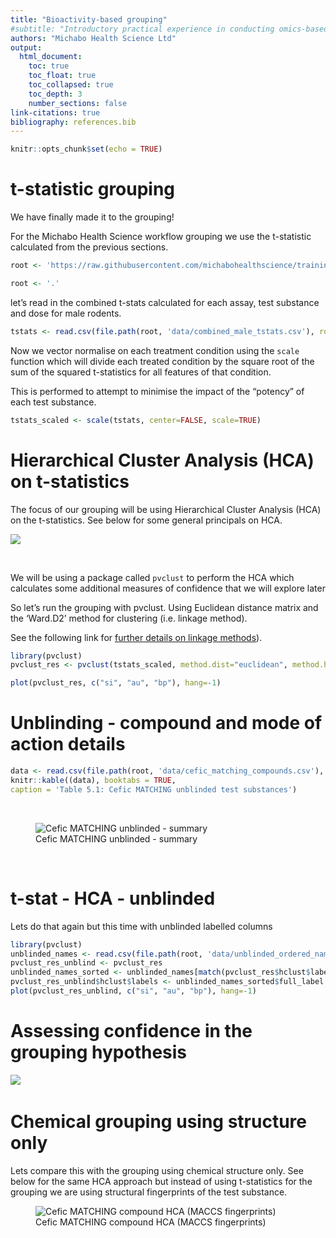 ```yaml
---
title: "Bioactivity-based grouping"
#subtitle: "Introductory practical experience in conducting omics-based grouping"
authors: "Michabo Health Science Ltd"
output: 
  html_document:
    toc: true
    toc_float: true
    toc_collapsed: true
    toc_depth: 3
    number_sections: false
link-citations: true
bibliography: references.bib
---
```


```r
knitr::opts_chunk$set(echo = TRUE)
```

# t-statistic grouping
We have finally made it to the grouping!

For the Michabo Health Science workflow grouping we use the t-statistic calculated from the previous sections.

```r
root <- 'https://raw.githubusercontent.com/michabohealthscience/training-fsa/main'
```


```r
root <- '.'
```

let's read in the combined t-stats calculated for each assay, test substance and dose for male rodents.

```r
tstats <- read.csv(file.path(root, 'data/combined_male_tstats.csv'), row.names = 1)

```


Now we vector normalise on each treatment condition using the `scale` function which will divide each treated condition by the square root of the sum of the squared t-statistics for all features of that condition.

This is performed to attempt to minimise the impact of the "potency" of each test substance.


```r
tstats_scaled <- scale(tstats, center=FALSE, scale=TRUE)

```


# Hierarchical Cluster Analysis (HCA) on t-statistics

The focus of our grouping will be using Hierarchical Cluster Analysis (HCA) on the t-statistics. See below for some general principals on HCA.

![](hca_explained.png)

&nbsp;
&nbsp;

We will be using a package called `pvclust` to perform the HCA which calculates some additional measures of confidence that we will explore later

So let's run the grouping with pvclust. Using Euclidean distance matrix and the 'Ward.D2' method for clustering (i.e. linkage method). 

See the following link for [further details on linkage methods](https://i2.wp.com/dataaspirant.com/wp-content/uploads/2020/12/15-Hierarchical-Clustering-Linkages.png?resize=609%2C659&ssl=1)).

```r
library(pvclust)
pvclust_res <- pvclust(tstats_scaled, method.dist="euclidean", method.hclust = "ward.D2", nboot=100)

plot(pvclust_res, c("si", "au", "bp"), hang=-1)


```



# Unblinding - compound and mode of action details



```r
data <- read.csv(file.path(root, 'data/cefic_matching_compounds.csv'), stringsAsFactors = FALSE, header = TRUE, check.names=FALSE)
knitr::kable((data), booktabs = TRUE,
caption = 'Table 5.1: Cefic MATCHING unblinded test substances')
```

&nbsp;


![Cefic MATCHING unblinded - summary](cefic_matching_compounds.png)

&nbsp;


# t-stat - HCA - unblinded

Lets do that again but this time with unblinded labelled columns 

```r
library(pvclust)
unblinded_names <- read.csv(file.path(root, 'data/unblinded_ordered_names.csv'), header = TRUE)
pvclust_res_unblind <- pvclust_res
unblinded_names_sorted <- unblinded_names[match(pvclust_res$hclust$labels, unblinded_names$test_substance_dose), ]  
pvclust_res_unblind$hclust$labels <- unblinded_names_sorted$full_label
plot(pvclust_res_unblind, c("si", "au", "bp"), hang=-1)

```



# Assessing confidence in the grouping hypothesis



![](confidence_in_hca.png)
&nbsp;




# Chemical grouping using structure only

Lets compare this with the grouping using chemical structure only. See below for the same HCA approach but instead of using t-statistics for
the grouping we are using structural fingerprints of the test substance. 

![Cefic MATCHING compound HCA (MACCS fingerprints)](cefic_matching_compounds_hca_maccs.png)

&nbsp;





